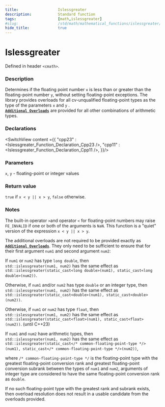 ```yaml
---
title:                  Islessgreater
description:            Standard function
tags:                   [math,islessgreater]
#slug:                  /std/math/mathematical_functions/islessgreater/
hide_title:             true
---
```




# Islessgreater

Defined in header `<cmath>`.

### Description

Determines if the floating point number `x` is less than or greater than the floating-point number `y`, without setting floating-point exceptions. 
The library provides overloads for all cv-unqualified floating-point types as the type of the parameters `x` and `y` <Since v='cpp23'></Since>. <br/>
<a href='#declarations'><code><b>Additional Overloads</b></code></a> are provided for all other combinations of arithmetic types.


### Declarations

<SwitchView content ={{
    "cpp23" : <Islessgreater_Function_Declaration_Cpp23 />,
    "cpp11" : <Islessgreater_Function_Declaration_Cpp11 />,
}}/>


### Parameters
 
`x`, `y` - floating-point or integer values

### Return value

`true` if `x < y || x > y`, `false` otherwise.

### Notes

The built-in operator `>`and operator `<` for floating-point numbers may raise `FE_INVALID` if one or both of the arguments is `NaN`. 
This function is a "quiet" version of the expression `x < y || x > y`.

The additional overloads are not required to be provided exactly as <a href='#declarations'><code><b>Additional Overloads</b></code></a>. 
They only need to be sufficient to ensure that for their first argument `num1` and second argument `num2`:

If `num1` or `num2` has type `long double`, then <br/>
`std::islessgreater(num1, num2)` has the same effect as  <br/>
`std::islessgreater(static_cast<long double>(num1), static_cast<long double>(num2))`.

Otherwise, if `num1` and/or `num2` has type `double` or an integer type, then  <br/>
`std::islessgreater(num1, num2)` has the same effect as  <br/>
`std::islessgreater(static_cast<double>(num1), static_cast<double>(num2))`.

Otherwise, if `num1` or `num2` has type `float`, then  <br/>
`std::islessgreater(num1, num2)` has the same effect as  <br/>
`std::islessgreater(static_cast<float>(num1), static_cast<float>(num2))`.
(until C++23)

If `num1` and `num2` have arithmetic types, then  <br/>
`std::islessgreater(num1, num2)` has the same effect as  <br/>
`std::islessgreater(static_cast</* common-floating-point-type */>(num1), static_cast</* common-floating-point-type */>(num2))`, 
               
where `/* common-floating-point-type */` is the floating-point type with the greatest floating-point conversion rank and greatest floating-point 
conversion subrank between the types of `num1` and `num2`, arguments of integer type are considered to have the same floating-point conversion rank as `double`.

If no such floating-point type with the greatest rank and subrank exists, then overload resolution does not result in a usable candidate from the overloads provided.

